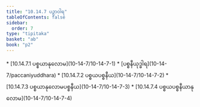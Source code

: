 ```yaml
---
title: "10.14.7 ပဉှာဝါရ"
tableOfContents: false
sidebar:
  order: 7
type: "tipitaka"
basket: "ab"
book: "p2"
---
```



<DynamicBreadcrumb />



<TableOfContents book="p2" section="10.14.7">
* [10.14.7.1 ပစ္စယာနုလောမ](10-14-7/10-14-7-1)
* [ပစ္စနီယုဒ္ဓါရ](10-14-7/paccaniyuddhara)
* [10.14.7.2 ပစ္စယပစ္စနီယ](10-14-7/10-14-7-2)
* [10.14.7.3 ပစ္စယာနုလောမပစ္စနီယ](10-14-7/10-14-7-3)
* [10.14.7.4 ပစ္စယပစ္စနီယာနုလောမ](10-14-7/10-14-7-4)
</TableOfContents>